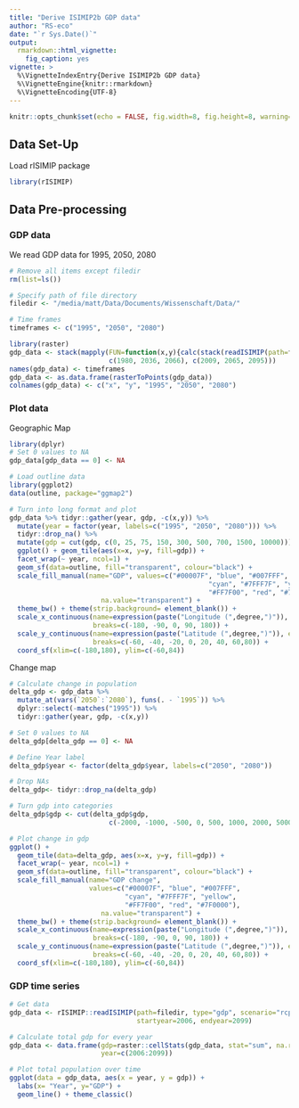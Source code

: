 ```yaml
---
title: "Derive ISIMIP2b GDP data"
author: "RS-eco"
date: "`r Sys.Date()`"
output:
  rmarkdown::html_vignette:
    fig_caption: yes
vignette: >
  %\VignetteIndexEntry{Derive ISIMIP2b GDP data}
  %\VignetteEngine{knitr::rmarkdown}
  %\VignetteEncoding{UTF-8}
---
```


```r
knitr::opts_chunk$set(echo = FALSE, fig.width=8, fig.height=8, warning=FALSE, comment=NA, message=FALSE)
```

## Data Set-Up

Load rISIMIP package

```r
library(rISIMIP)
```

## Data Pre-processing

### GDP data

We read GDP data for 1995, 2050, 2080

```r
# Remove all items except filedir
rm(list=ls())

# Specify path of file directory
filedir <- "/media/matt/Data/Documents/Wissenschaft/Data/"

# Time frames
timeframes <- c("1995", "2050", "2080")

library(raster)
gdp_data <- stack(mapply(FUN=function(x,y){calc(stack(readISIMIP(path=filedir, type="gdp", scenario="rcp26soc", startyear=x, endyear=y)), mean)}, 
                         c(1980, 2036, 2066), c(2009, 2065, 2095)))
names(gdp_data) <- timeframes
gdp_data <- as.data.frame(rasterToPoints(gdp_data))
colnames(gdp_data) <- c("x", "y", "1995", "2050", "2080")
```

### Plot data

Geographic Map

```r
library(dplyr)
# Set 0 values to NA
gdp_data[gdp_data == 0] <- NA

# Load outline data
library(ggplot2)
data(outline, package="ggmap2")

# Turn into long format and plot
gdp_data %>% tidyr::gather(year, gdp, -c(x,y)) %>%
  mutate(year = factor(year, labels=c("1995", "2050", "2080"))) %>%
  tidyr::drop_na() %>%
  mutate(gdp = cut(gdp, c(0, 25, 75, 150, 300, 500, 700, 1500, 10000))) %>%
  ggplot() + geom_tile(aes(x=x, y=y, fill=gdp)) + 
  facet_wrap(~ year, ncol=1) + 
  geom_sf(data=outline, fill="transparent", colour="black") + 
  scale_fill_manual(name="GDP", values=c("#00007F", "blue", "#007FFF", 
                                                  "cyan", "#7FFF7F", "yellow", 
                                                  "#FF7F00", "red", "#7F0000"), 
                       na.value="transparent") + 
  theme_bw() + theme(strip.background= element_blank()) + 
  scale_x_continuous(name=expression(paste("Longitude (",degree,")")), expand=c(0.05,0.05),
                     breaks=c(-180, -90, 0, 90, 180)) + 
  scale_y_continuous(name=expression(paste("Latitude (",degree,")")), expand=c(0.05,0.05),
                     breaks=c(-60, -40, -20, 0, 20, 40, 60,80)) + 
  coord_sf(xlim=c(-180,180), ylim=c(-60,84))
```

Change map

```r
# Calculate change in population
delta_gdp <- gdp_data %>% 
  mutate_at(vars(`2050`:`2080`), funs(. - `1995`)) %>% 
  dplyr::select(-matches("1995")) %>% 
  tidyr::gather(year, gdp, -c(x,y))

# Set 0 values to NA
delta_gdp[delta_gdp == 0] <- NA

# Define Year label
delta_gdp$year <- factor(delta_gdp$year, labels=c("2050", "2080"))

# Drop NAs
delta_gdp<- tidyr::drop_na(delta_gdp)

# Turn gdp into categories
delta_gdp$gdp <- cut(delta_gdp$gdp, 
                         c(-2000, -1000, -500, 0, 500, 1000, 2000, 5000, 10000))

# Plot change in gdp
ggplot() +
  geom_tile(data=delta_gdp, aes(x=x, y=y, fill=gdp)) + 
  facet_wrap(~ year, ncol=1) + 
  geom_sf(data=outline, fill="transparent", colour="black") + 
  scale_fill_manual(name="GDP change",
                    values=c("#00007F", "blue", "#007FFF", 
                             "cyan", "#7FFF7F", "yellow", 
                             "#FF7F00", "red", "#7F0000"), 
                       na.value="transparent") + 
  theme_bw() + theme(strip.background= element_blank()) + 
  scale_x_continuous(name=expression(paste("Longitude (",degree,")")), expand=c(0.05,0.05),
                     breaks=c(-180, -90, 0, 90, 180)) + 
  scale_y_continuous(name=expression(paste("Latitude (",degree,")")), expand=c(0.05,0.05),
                     breaks=c(-60, -40, -20, 0, 20, 40, 60,80)) + 
  coord_sf(xlim=c(-180,180), ylim=c(-60,84))
```

### GDP time series

```r
# Get data 
gdp_data <- rISIMIP::readISIMIP(path=filedir, type="gdp", scenario="rcp26soc",
                                startyear=2006, endyear=2099)

# Calculate total gdp for every year
gdp_data <- data.frame(gdp=raster::cellStats(gdp_data, stat="sum", na.rm=TRUE),
                       year=c(2006:2099))

# Plot total population over time
ggplot(data = gdp_data, aes(x = year, y = gdp)) + 
  labs(x= "Year", y="GDP") + 
  geom_line() + theme_classic()
```
